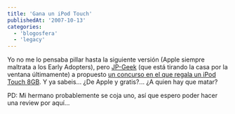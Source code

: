 ```yaml
---
title: 'Gana un iPod Touch'
publishedAt: '2007-10-13'
categories:
  - 'blogosfera'
  - 'legacy'
---
```


Yo no me lo pensaba pillar hasta la siguiente versión (Apple siempre maltrata a los Early Adopters), pero [JP-Geek](http://www.jp-geek.com/) (que está tirando la casa por la ventana últimamente) a propuesto [un concurso en el que regala un iPod Touch 8GB](http://www.jp-geek.com/concurso-ipod-touch/). Y ya sabeis... ¿De Apple y gratis?... ¿A quien hay que matar?

PD: Mi hermano probablemente se coja uno, así que espero poder hacer una review por aquí...
